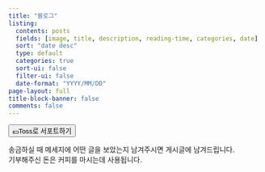 ```yaml
---
title: "블로그"
listing:
  contents: posts
  fields: [image, title, description, reading-time, categories, date]
  sort: "date desc"
  type: default
  categories: true
  sort-ui: false
  filter-ui: false
  date-format: "YYYY/MM/DD"
page-layout: full
title-block-banner: false
comments: false
---
```


<button type="button" class="btn btn-primary btn-lg" onclick=window.open('https://toss.me/williamj')>💵Toss로 서포트하기</button>
<p class="text-muted">송금하실 때 메세지에 어떤 글을 보았는지 남겨주시면 게시글에 남겨드립니다. </br>기부해주신 돈은 커피를 마시는데 사용됩니다.</p>
